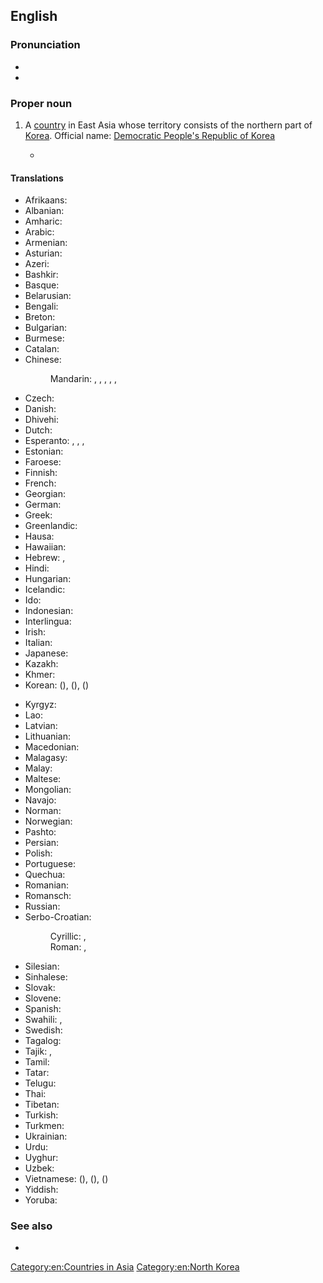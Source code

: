==English==
{{wikipedia}}

===Pronunciation===
* {{audio|En-us-North Korea.ogg|Audio (US)|lang=en}}
* {{rhymes|iːə|lang=en}}

===Proper noun===
{{en-proper noun|head=[[north|North]] [[Korea]]}}

# {{senseid|en|Q423}}A [[country]] in East Asia whose territory consists of the northern part of [[Korea]]. Official name: [[Democratic People's Republic of Korea]]
#* {{quote-journal|date=April 9, 2013|author=Andrei Lankov|title=Stay Cool. Call North Korea’s Bluff.|work=New York Times|url=http://www.nytimes.com/2013/04/10/opinion/stay-cool-call-north-koreas-bluff.html?_r=0
|passage=A closer look at North Korean history reveals what Pyongyang’s leaders really want their near-farcical belligerence to achieve — a reminder to the world that '''North Korea''' exists, and an impression abroad that its leaders are irrational and unpredictable.}}

====Translations====
{{trans-top|id=Q423|Democratic People's Republic of Korea}}
* Afrikaans: {{t|af|Noord-Korea}}
* Albanian: {{t|sq|Koreja e Veriut|f}}
* Amharic: {{t|am|ስሜን ኮርያ}}
* Arabic: {{t|ar|كُورِيَا اَلشَّمَالِيَّة|f|tr=kōriyā š-šamāliyya}}
* Armenian: {{t|hy|Հյուսիսային Կորեա}}
* Asturian: {{t+|ast|Corea del Norte|f}}
* Azeri: {{t|az|Şimali Koreya}}
* Bashkir: {{t|ba|Төньяҡ Корея|sc=Cyrl}}
* Basque: {{t|eu|Ipar Korea}}
* Belarusian: {{t|be|Паўно́чная Карэ́я|f}}
* Bengali: {{t|bn|উত্তর কোরিয়া}}
* Breton: {{t|br|Korea an Norzh}}
* Bulgarian: {{t+|bg|Се́верна Коре́я|f}}
* Burmese: {{t|my|မြောက်ကိုရီးယား|sc=Mymr}}
* Catalan: {{t+|ca|Corea del Nord|f}}
* Chinese:
*: Mandarin: {{t+|cmn|北朝鮮|sc=Hani}}, {{t+|cmn|北朝鲜|tr=Běi Cháoxiǎn|sc=Hani}}, {{t+|cmn|朝鮮|sc=Hani}}, {{t+|cmn|朝鲜|tr=Cháoxiǎn|sc=Hani}}, {{t+|cmn|北韓|sc=Hani}}, {{t+|cmn|北韩|tr=Běihán|sc=Hani}}
* Czech: {{t+|cs|Severní Korea|f}}
* Danish: {{t+|da|Nordkorea}}
* Dhivehi: {{t|dv|އުތުރު ކޮރެއާ}}
* Dutch: {{t+|nl|Noord-Korea|n}}
* Esperanto: {{t|eo|Nord-Koreujo}}, {{t|eo|Koreujo Norda}}, {{t|eo|Koreio Norda}}, {{t|eo|Nord-Koreio}}
* Estonian: {{t+|et|Põhja-Korea}}
* Faroese: {{t|fo|Norðurkorea|n}}
* Finnish: {{t+|fi|Pohjois-Korea}}
* French: {{t+|fr|Corée du Nord|f}}
* Georgian: {{t|ka|ჩრდილოეთი კორეა}}
* German: {{t+|de|Nordkorea|n}}
* Greek: {{t+|el|Βόρεια Κορέα|f}}
* Greenlandic: {{t|kl|Korea Avannarleq}}
* Hausa: {{t|ha|Koriya ta Arewa}}
* Hawaiian: {{t|haw|Kōlea ʻĀkau}}
* Hebrew: {{t|he|קוֹרֵיאָה הַצְּפוֹנִית|f|tr=koré'a ha-ts'fonít}}, {{t|he|צְפוֹן קוֹרֵיאָה|m|tr=ts'fón koré'a|sc=Hebr}}
* Hindi: {{t+|hi|उत्तर कोरिया}}
* Hungarian: {{t+|hu|Észak-Korea}}
* Icelandic: {{t+|is|Norður-Kórea|f}}
* Ido: {{t+|io|Nord-Korea}}
* Indonesian: {{t+|id|Korea Utara}}
* Interlingua: {{t|ia|Corea del Nord}}
* Irish: {{t|ga|Cóiré Thuaidh|f|alt=An Chóiré Thuaidh}}
* Italian: {{t+|it|Corea del Nord|f}}
* Japanese: {{t+|ja|北朝鮮|tr=きたちょうせん, Kita Chōsen}}
* Kazakh: {{t|kk|Солтүстік Корея|sc=Cyrl}}
* Khmer: {{t+|km|កូរ៉េខាងជើង|tr=kooree kʰaaŋ cəəŋ|sc=Khmr}}
* Korean: {{t|ko|^북조선}} ({{t+|ko|北朝鮮|sc=Hani}}), {{t|ko|^북한}} ({{t+|ko|北韓|sc=Hani}}), {{t|ko|^조선}} ({{t+|ko|朝鮮|sc=Hani}})
{{trans-mid}}
* Kyrgyz: {{t+|ky|Түндүк Корея|sc=Cyrl}}
* Lao: {{t|lo|ເກົາຫລີເໜືອ|sc=Laoo}}
* Latvian: {{t|lv|Ziemeļkoreja|f}}
* Lithuanian: {{t+|lt|Šiaurės Korėja|f}}
* Macedonian: {{t+|mk|Северна Коре́ја|f}}
* Malagasy: {{t|mg|Korea Avaratra}}
* Malay: {{t|ms|Korea Utara}}
* Maltese: {{t|mt|Korea ta' Fuq|alt=il-Korea ta' Fuq}}
* Mongolian: {{t+|mn|Хойд Солонгос|sc=Cyrl}}
* Navajo: {{t|nv|Náhookǫsjí Binááʼádaałtsʼózí Dineʼé Bikéyah Yázhí}}
* Norman: {{t|nrf|Corée du Nord|f}}
* Norwegian: {{t+|no|Nord-Korea}}
* Pashto: {{t|ps|شمالي کوريا|tr=šimālī kōriyā}}
* Persian: {{t+|fa|کره شمالی|tr=kore-ye šemâli}}
* Polish: {{t+|pl|Korea Północna|f}}
* Portuguese: {{t+|pt|Coreia do Norte|f}}
* Quechua: {{t|qu|Chinchay Kuriya}}
* Romanian: {{t+|ro|Coreea de Nord|f}}
* Romansch: {{t|rm|Corea dal Nord|f}}
* Russian: {{t+|ru|Се́верная Коре́я|f}}
* Serbo-Croatian:
*: Cyrillic: {{t|sh|Северна Кореја|f|sc=Cyrl}}, {{t|sh|Сјеверна Кореја|f|sc=Cyrl}}
*: Roman: {{t|sh|Severna Koreja|f}}, {{t+|sh|Sjeverna Koreja|f}}
* Silesian: {{t|szl|Půłnocno Koryjo}}
* Sinhalese: {{t|si|උතුරු කොරියාව}}
* Slovak: {{t|sk|Severná Kórea|f}}
* Slovene: {{t|sl|Severna Koreja|f}}
* Spanish: {{t+|es|Corea del Norte|f}}
* Swahili: {{t|sw|Korea ya Kaskazini}}, {{t|sw|Korea Kaskazini}}
* Swedish: {{t+|sv|Nordkorea}}
* Tagalog: {{t|tl|Hilagang Korea}}
* Tajik: {{t+|tg|Кореяи Шимолӣ|sc=Cyrl}}, {{t|tg|Куриёи Шимолӣ}}
* Tamil: {{t|ta|வடகொரியா}}
* Tatar: {{t|tt|Төньяк Корея}}
* Telugu: {{t+|te|ఉత్తర కొరియా}}
* Thai: {{t+|th|เกาหลีเหนือ}}
* Tibetan: {{t|bo|བྱང་ཀོ་རི་ཡ}}
* Turkish: {{t+|tr|Kuzey Kore}}
* Turkmen: {{t|tk|Demirgazyk Koreýa}}
* Ukrainian: {{t+|uk|Півні́чна Коре́я|f}}
* Urdu: {{t|ur|شمالی کوریا|tr=šimālī koriyā}}
* Uyghur: {{t|ug|شىمالىي چاۋشيەن}}
* Uzbek: {{t+|uz|Shimoliy Koreya}}
* Vietnamese: {{t|vi|Bắc Triều Tiên}} ({{t|vi|北朝鮮|sc=Hani}}), {{t|vi|Bắc Hàn}} ({{t|vi|北韓|sc=Hani}}), {{t+|vi|Triều Tiên}} ({{t|vi|朝鮮}})
* Yiddish: {{t|yi|צפֿון קאָרעע|tr=tsofn koree}}
* Yoruba: {{t|yo|Guusu Kọria}}
{{trans-bottom}}

===See also===
* {{l|en|Appendix:Countries of the world|Countries of the world}}

[[Category:en:Countries in Asia]]
[[Category:en:North Korea]]
